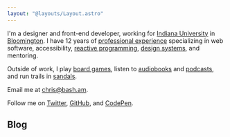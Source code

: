 ```yaml
---
layout: "@layouts/Layout.astro"
---
```



I'm a designer and front-end developer, working for [Indiana University](https://uits.iu.edu/) in [Bloomington](https://www.visitbloomington.com/). I have 12 years of [professional experience](/resume) specializing in web software, accessibility, [reactive programming](/reactive-programming), [design systems](/design-systems), and mentoring.

Outside of work, I play [board games](https://www.kickstarter.com/profile/basham), listen to [audiobooks](https://www.audible.com/) and [podcasts](https://99percentinvisible.org/), and run trails in [sandals](https://twitter.com/chrisbasham/status/303623854297841664).

Email me at chris@bash.am.

Follow me on [Twitter](https://twitter.com/chrisbasham), [GitHub](https://github.com/basham), and [CodePen](https://codepen.io/basham).

## Blog

<BlogList />
